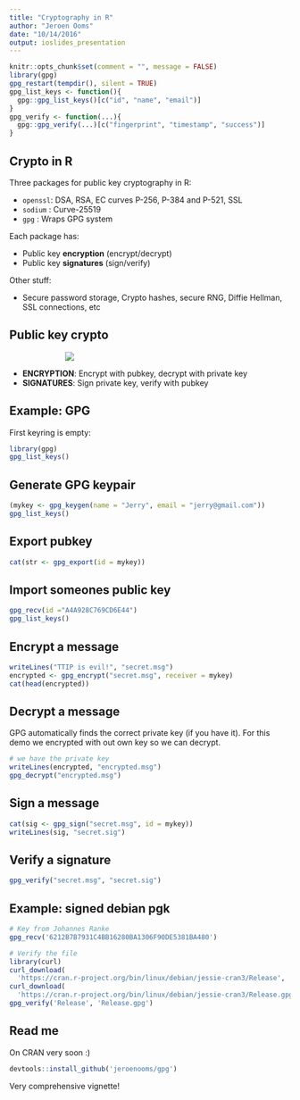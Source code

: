 ```yaml
---
title: "Cryptography in R"
author: "Jeroen Ooms"
date: "10/14/2016"
output: ioslides_presentation
---
```


```r
knitr::opts_chunk$set(comment = "", message = FALSE)
library(gpg)
gpg_restart(tempdir(), silent = TRUE)
gpg_list_keys <- function(){
  gpg::gpg_list_keys()[c("id", "name", "email")]
}
gpg_verify <- function(...){
  gpg::gpg_verify(...)[c("fingerprint", "timestamp", "success")]
}
```

## Crypto in R

Three packages for public key cryptography in R:

- `openssl`: DSA, RSA, EC curves P-256, P-384 and P-521, SSL
- `sodium` : Curve-25519
- `gpg` : Wraps GPG system

Each package has:

- Public key **encryption** (encrypt/decrypt)
- Public key **signatures** (sign/verify)

Other stuff:

- Secure password storage, Crypto hashes, secure RNG, Diffie Hellman, 
SSL connections, etc


## Public key crypto

<style>
img{margin-left: 100px;}
</style>

![](pubkey.png)


- **ENCRYPTION**: Encrypt with pubkey, decrypt with private key
- **SIGNATURES**: Sign private key, verify with pubkey

## Example: GPG

First keyring is empty:

```r
library(gpg)
gpg_list_keys()
```

## Generate GPG keypair

```r
(mykey <- gpg_keygen(name = "Jerry", email = "jerry@gmail.com"))
gpg_list_keys()
```

## Export pubkey

```r
cat(str <- gpg_export(id = mykey))
```

## Import someones public key

```r
gpg_recv(id ="A4A928C769CD6E44")
gpg_list_keys()
```


## Encrypt a message

```r
writeLines("TTIP is evil!", "secret.msg")
encrypted <- gpg_encrypt("secret.msg", receiver = mykey)
cat(head(encrypted))
```

## Decrypt a message

GPG automatically finds the correct private key (if you have it).
For this demo we encrypted with out own key so we can decrypt.

```r
# we have the private key
writeLines(encrypted, "encrypted.msg")
gpg_decrypt("encrypted.msg")
```

## Sign a message

```r
cat(sig <- gpg_sign("secret.msg", id = mykey))
writeLines(sig, "secret.sig")
```


## Verify a signature

```r
gpg_verify("secret.msg", "secret.sig")
```

## Example: signed debian pgk

```r
# Key from Johannes Ranke
gpg_recv('6212B7B7931C4BB16280BA1306F90DE5381BA480')

# Verify the file
library(curl)
curl_download(
  'https://cran.r-project.org/bin/linux/debian/jessie-cran3/Release', 'Release')
curl_download(
  'https://cran.r-project.org/bin/linux/debian/jessie-cran3/Release.gpg', 'Release.gpg')
gpg_verify('Release', 'Release.gpg')
```

## Read me

On CRAN very soon :)

```r
devtools::install_github('jeroenooms/gpg')
```

Very comprehensive vignette!
